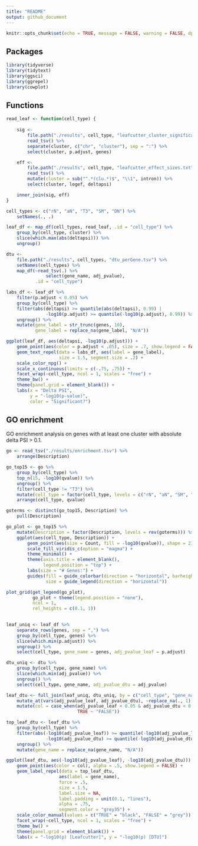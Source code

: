 ```yaml
---
title: "README"
output: github_document
---
```


```r
knitr::opts_chunk$set(echo = TRUE, message = FALSE, warning = FALSE, dpi = 300)
```

## Packages

```r
library(tidyverse)
library(tidytext)
library(ggsci)
library(ggrepel)
library(cowplot)
```

## Functions

```r
read_leaf <- function(cell_type) {
    
    sig <- 
        file.path("./results", cell_type, "leafcutter_cluster_significance.txt") %>%
        read_tsv() %>%
        separate(cluster, c("chr", "cluster"), sep = ":") %>%
        select(cluster, p.adjust, genes)

    eff <- 
        file.path("./results", cell_type, "leafcutter_effect_sizes.txt") %>%
        read_tsv() %>%
        mutate(cluster = sub("^.*(clu.*)$", "\\1", intron)) %>%
        select(cluster, logef, deltapsi)

    inner_join(sig, eff)
}
```


```r
cell_types <- c("rN", "aN", "T3", "SM", "DN") %>%
    setNames(., .)

leaf_df <- map_df(cell_types, read_leaf, .id = "cell_type") %>%
    group_by(cell_type, cluster) %>%
    slice(which.max(abs(deltapsi))) %>%
    ungroup()

dtu <- 
    file.path("./results", cell_types, "dtu_perGene.tsv") %>%
    setNames(cell_types) %>%
    map_df(~read_tsv(.) %>%
               select(gene_name, adj_pvalue),
           .id = "cell_type")
```



```r
labs_df <- leaf_df %>%
    filter(p.adjust < 0.05) %>%
    group_by(cell_type) %>%
    filter(abs(deltapsi) >= quantile(abs(deltapsi), 0.99) |
               -log10(p.adjust) >= quantile(-log10(p.adjust), 0.99)) %>%
    ungroup() %>%
    mutate(gene_label = str_trunc(genes, 10),
           gene_label = replace_na(gene_label, "N/A"))

ggplot(leaf_df, aes(deltapsi, -log10(p.adjust))) +
    geom_point(aes(color = p.adjust < .05), size = .7, show.legend = FALSE) +
    geom_text_repel(data = labs_df, aes(label = gene_label),
                    size = 1.5, segment.size = .2) +
    scale_color_npg() +
    scale_x_continuous(limits = c(-.75, .75)) +
    facet_wrap(~cell_type, ncol = 1, scales = "free") +
    theme_bw() +
    theme(panel.grid = element_blank()) +
    labs(x = "Delta PSI", 
         y = "-log10(p-value)",
         color = "Significant?")
```

## GO enrichment

GO enrichment analysis on genes with at least one cluster with absolute delta PSI > 0.1.


```r
go <- read_tsv("./results/enrichment.tsv") %>%
    arrange(Description)
```


```r
go_top15 <- go %>%
    group_by(cell_type) %>%
    top_n(15, -log10(qvalue)) %>%
    ungroup() %>%
    filter(cell_type != "T3") %>%
    mutate(cell_type = factor(cell_type, levels = c("rN", "aN", "SM", "DN"))) %>%
    arrange(cell_type, qvalue)

goterms <- distinct(go_top15, Description) %>%
    pull(Description)

go_plot <- go_top15 %>%
    mutate(Description = factor(Description, levels = rev(goterms))) %>%
    ggplot(aes(cell_type, Description)) +
        geom_point(aes(size = Count, fill = -log10(qvalue)), shape = 21) +
        scale_fill_viridis_c(option = "magma") +
        theme_minimal() +
        theme(axis.title = element_blank(),
              legend.position = "top") +
        labs(size = "# Genes:") +
        guides(fill = guide_colorbar(direction = "horizontal", barheight = 0.5),
               size = guide_legend(direction = "horizontal"))

plot_grid(get_legend(go_plot), 
          go_plot + theme(legend.position = "none"),
          ncol = 1,
          rel_heights = c(0.1, 1))
             
```

```r
leaf_uniq <- leaf_df %>%
    separate_rows(genes, sep = ",") %>%
    group_by(cell_type, genes) %>%
    slice(which.min(p.adjust)) %>%
    ungroup() %>%
    select(cell_type, gene_name = genes, adj_pvalue_leaf = p.adjust)

dtu_uniq <- dtu %>%
    group_by(cell_type, gene_name) %>%
    slice(which.min(adj_pvalue)) %>%
    ungroup() %>%
    select(cell_type, gene_name, adj_pvalue_dtu = adj_pvalue)

leaf_dtu <- full_join(leaf_uniq, dtu_uniq, by = c("cell_type", "gene_name")) %>%
    mutate_at(vars(adj_pvalue_leaf, adj_pvalue_dtu), ~replace_na(., 1)) %>%
    mutate(col = case_when(adj_pvalue_leaf < 0.05 & adj_pvalue_dtu < 0.05 ~ "TRUE",
                           TRUE ~ "FALSE"))

top_leaf_dtu <- leaf_dtu %>%
    group_by(cell_type) %>%
    filter(abs(-log10(adj_pvalue_leaf)) >= quantile(-log10(adj_pvalue_leaf), 0.995) |
               -log10(adj_pvalue_dtu) >= quantile(-log10(adj_pvalue_dtu), 0.995)) %>%
    ungroup() %>%
    mutate(gene_name = replace_na(gene_name, "N/A"))

ggplot(leaf_dtu, aes(-log10(adj_pvalue_leaf), -log10(adj_pvalue_dtu))) +
    geom_point(aes(color = col), alpha = .5, show.legend = FALSE) +
    geom_label_repel(data = top_leaf_dtu,
                    aes(label = gene_name),
                    force = .5,
                    size = 1.5,
                    label.size = NA,
                    label.padding = unit(0.1, "lines"),
                    alpha = .75,
                    segment.color = "grey35") +
    scale_color_manual(values = c("TRUE" = "black", "FALSE" = "grey")) +
    facet_wrap(~cell_type, ncol = 1, scales = "free") +
    theme_bw() +
    theme(panel.grid = element_blank()) +
    labs(x = "-log10(p) [Leafcutter]", y = "-log10(p) [DTU]")
```



